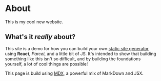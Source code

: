 # About

This is my cool new website.

## What's it _really_ about?

This site is a demo for how you can build your own [static site generator](https://www.google.com/search?q=static+site+generator) using **React**, *Parcel*, and a little bit of JS. It's intended to show that building something like this isn't so difficult, and by building the foundations yourself, a lot of cool things are possible!

This page is build using [MDX](https://mdxjs.com/), a powerful mix of MarkDown and JSX.